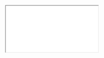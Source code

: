 
<Meta title="Guides and Resources/Credits"/>

<style>{`
  /* IMPORTANT to get iframes full-screening */
  html { overflow: hidden; }
  .sbdocs { padding: 0; }
  .sbdocs-content { width: calc(100%-2px); max-width: unset;}
`}</style>

<iframe
  src={'http://uxdesign.fmr.com/users/Bethany_Clark/Leap/SmallChange/Web/published-assets/credits.pdf'}
  style={{ width: '100%', height: '100vh' }}
></iframe>